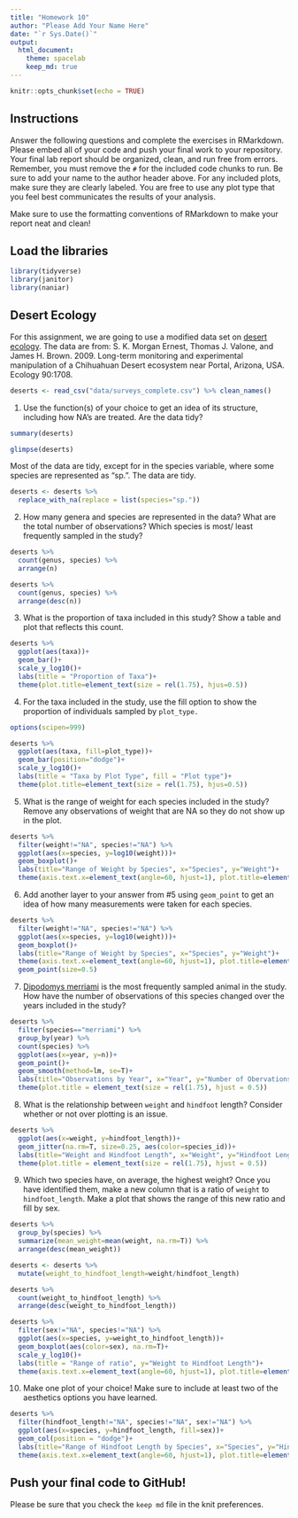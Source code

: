 ```yaml
---
title: "Homework 10"
author: "Please Add Your Name Here"
date: "`r Sys.Date()`"
output:
  html_document: 
    theme: spacelab
    keep_md: true
---
```


```r
knitr::opts_chunk$set(echo = TRUE)
```

## Instructions
Answer the following questions and complete the exercises in RMarkdown. Please embed all of your code and push your final work to your repository. Your final lab report should be organized, clean, and run free from errors. Remember, you must remove the `#` for the included code chunks to run. Be sure to add your name to the author header above. For any included plots, make sure they are clearly labeled. You are free to use any plot type that you feel best communicates the results of your analysis.  

Make sure to use the formatting conventions of RMarkdown to make your report neat and clean!  

## Load the libraries
```r
library(tidyverse)
library(janitor)
library(naniar)
``` 

## Desert Ecology
For this assignment, we are going to use a modified data set on [desert ecology](http://esapubs.org/archive/ecol/E090/118/). The data are from: S. K. Morgan Ernest, Thomas J. Valone, and James H. Brown. 2009. Long-term monitoring and experimental manipulation of a Chihuahuan Desert ecosystem near Portal, Arizona, USA. Ecology 90:1708.
```r
deserts <- read_csv("data/surveys_complete.csv") %>% clean_names()
```

1. Use the function(s) of your choice to get an idea of its structure, including how NA's are treated. Are the data tidy?  

```r
summary(deserts)
```
```r
glimpse(deserts)
```

Most of the data are tidy, except for in the species variable, where some species are represented as "sp.". The data are tidy. 

```r
deserts <- deserts %>% 
  replace_with_na(replace = list(species="sp."))
```

2. How many genera and species are represented in the data? What are the total number of observations? Which species is most/ least frequently sampled in the study?

```r
deserts %>% 
  count(genus, species) %>% 
  arrange(n)
``````
```r
deserts %>% 
  count(genus, species) %>% 
  arrange(desc(n))
```

3. What is the proportion of taxa included in this study? Show a table and plot that reflects this count.

```r
deserts %>% 
  ggplot(aes(taxa))+
  geom_bar()+
  scale_y_log10()+
  labs(title = "Proportion of Taxa")+
  theme(plot.title=element_text(size = rel(1.75), hjus=0.5))
```

4. For the taxa included in the study, use the fill option to show the proportion of individuals sampled by `plot_type.`

```r
options(scipen=999)
```

```r
deserts %>% 
  ggplot(aes(taxa, fill=plot_type))+
  geom_bar(position="dodge")+
  scale_y_log10()+
  labs(title = "Taxa by Plot Type", fill = "Plot type")+
  theme(plot.title=element_text(size = rel(1.75), hjus=0.5))
```

5. What is the range of weight for each species included in the study? Remove any observations of weight that are NA so they do not show up in the plot.

```r
deserts %>% 
  filter(weight!="NA", species!="NA") %>% 
  ggplot(aes(x=species, y=log10(weight)))+
  geom_boxplot()+
  labs(title="Range of Weight by Species", x="Species", y="Weight")+
  theme(axis.text.x=element_text(angle=60, hjust=1), plot.title=element_text(size = rel(1.75), hjus=0.5))
```


6. Add another layer to your answer from #5 using `geom_point` to get an idea of how many measurements were taken for each species.

```r
deserts %>% 
  filter(weight!="NA", species!="NA") %>% 
  ggplot(aes(x=species, y=log10(weight)))+
  geom_boxplot()+
  labs(title="Range of Weight by Species", x="Species", y="Weight")+
  theme(axis.text.x=element_text(angle=60, hjust=1), plot.title=element_text(size = rel(1.75), hjus=0.5))+
  geom_point(size=0.5)
```


7. [Dipodomys merriami](https://en.wikipedia.org/wiki/Merriam's_kangaroo_rat) is the most frequently sampled animal in the study. How have the number of observations of this species changed over the years included in the study?

```r
deserts %>% 
  filter(species=="merriami") %>% 
  group_by(year) %>% 
  count(species) %>% 
  ggplot(aes(x=year, y=n))+
  geom_point()+
  geom_smooth(method=lm, se=T)+
  labs(title="Observations by Year", x="Year", y="Number of Obervations")+
  theme(plot.title = element_text(size = rel(1.75), hjust = 0.5))
```

8. What is the relationship between `weight` and `hindfoot` length? Consider whether or not over plotting is an issue.

```r
deserts %>% 
  ggplot(aes(x=weight, y=hindfoot_length))+
  geom_jitter(na.rm=T, size=0.25, aes(color=species_id))+
  labs(title="Weight and Hindfoot Length", x="Weight", y="Hindfoot Length")+
  theme(plot.title = element_text(size = rel(1.75), hjust = 0.5))
```


9. Which two species have, on average, the highest weight? Once you have identified them, make a new column that is a ratio of `weight` to `hindfoot_length`. Make a plot that shows the range of this new ratio and fill by sex.

```r
deserts %>% 
  group_by(species) %>% 
  summarize(mean_weight=mean(weight, na.rm=T)) %>% 
  arrange(desc(mean_weight))
```
```r
deserts <- deserts %>% 
  mutate(weight_to_hindfoot_length=weight/hindfoot_length)
```

```r
deserts %>% 
  count(weight_to_hindfoot_length) %>% 
  arrange(desc(weight_to_hindfoot_length))
```

```r
deserts %>% 
  filter(sex!="NA", species!="NA") %>% 
  ggplot(aes(x=species, y=weight_to_hindfoot_length))+
  geom_boxplot(aes(color=sex), na.rm=T)+
  scale_y_log10()+
  labs(title = "Range of ratio", y="Weight to Hindfoot Length")+
  theme(axis.text.x=element_text(angle=60, hjust=1), plot.title=element_text(size = rel(1.75), hjus=0.5))
```

  
10. Make one plot of your choice! Make sure to include at least two of the aesthetics options you have learned.

```r
deserts %>% 
  filter(hindfoot_length!="NA", species!="NA", sex!="NA") %>% 
  ggplot(aes(x=species, y=hindfoot_length, fill=sex))+
  geom_col(position = "dodge")+
  labs(title="Range of Hindfoot Length by Species", x="Species", y="Hindfoot Length")+
  theme(axis.text.x=element_text(angle=60, hjust=1), plot.title=element_text(size = rel(1.75), hjus=0.5))
```

## Push your final code to GitHub!
Please be sure that you check the `keep md` file in the knit preferences. 